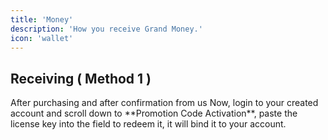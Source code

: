 ```yaml
---
title: 'Money'
description: 'How you receive Grand Money.'
icon: 'wallet'
---
```


## Receiving ( Method 1 )

<Steps>
  <Step title="First Step">
    After purchasing and after confirmation from us
  </Step>
  <Step title="Second Step">
    Now, login to your created account and scroll down to **Promotion Code Activation**, paste the license key into the field to redeem it, it will bind it to your account.
  </Step>
</Steps>
